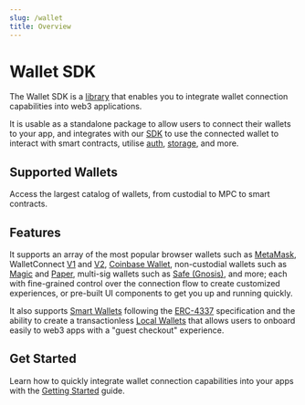```yaml
---
slug: /wallet
title: Overview
---
```



# Wallet SDK

The Wallet SDK is a [library](https://github.com/thirdweb-dev/js/tree/main/packages/wallets) that enables you to integrate wallet connection capabilities into web3 applications.

It is usable as a standalone package to allow users to connect their wallets to your app,
and integrates with our [SDK](/sdk) to use the connected wallet
to interact with smart contracts, utilise [auth](/auth), [storage](/storage), and more.

## Supported Wallets

Access the largest catalog of wallets, from custodial to MPC to smart contracts.

<div className="row" style={{ marginBottom: 12, padding: 8, paddingTop: 0 }}>
  <div className="col col--4" style={{ padding: 8 }}>
    <QuickstartCard
      name="Smart Wallet"
      link="/wallet/smart-wallet"
      image="/assets/wallets/smart-wallet.svg"
      description="Deploy smart contract wallets for your users"
    />
  </div>
  <div className="col col--4" style={{ padding: 8 }}>
    <QuickstartCard
      name="Local Wallet"
      link="/wallet/local-wallet"
      image="/assets/wallets/local-wallet.svg"
      description="Generate wallets for new users on the fly"
    />
  </div>
  <div className="col col--4" style={{ padding: 8 }}>
    <QuickstartCard
      name="Safe"
      link="/wallet/safe"
      image="/assets/wallets/gnosis.png"
      description="Connect to multi-sig wallets via Safe"
    />
  </div>
  <div className="col col--4" style={{ padding: 8 }}>
    <QuickstartCard
      name="Magic Link"
      link="/wallet/magic"
      image="/assets/wallets/magic.png"
      description="Connect with email or phone number via Magic"
    />
  </div>
  <div className="col col--4" style={{ padding: 8 }}>
    <QuickstartCard
      name="Paper"
      link="/wallet/paper"
      image="/assets/wallets/paper.svg"
      description="Connect with email via paper"
    />
  </div>
  <div className="col col--4" style={{ padding: 8 }}>
    <QuickstartCard
      name="MetaMask"
      link="/wallet/metamask"
      image="/assets/wallets/metamask.png"
      description="Connect with MetaMask"
    />
  </div>
  <div className="col col--4" style={{ padding: 8 }}>
    <QuickstartCard
      name="Coinbase"
      link="/wallet/coinbase-wallet"
      image="/assets/wallets/coinbase.png"
      description="Connect with Coinbase Wallet"
    />
  </div>
  <div className="col col--4" style={{ padding: 8 }}>
    <QuickstartCard
      name="Trust"
      link="/wallet/trust-wallet"
      image="/assets/wallets/trust.png"
      description="Connect with Trust Wallet"
    />
  </div>
  <div className="col col--4" style={{ padding: 8 }}>
    <QuickstartCard
      name="WalletConnect"
      link="/wallet/wallet-connect-v2"
      image="/assets/wallets/walletconnect.svg"
      description="Connect with AWS Key Management Service"
    />
  </div>
  <div className="col col--4" style={{ padding: 8 }}>
    <QuickstartCard
      name="AWS KMS"
      link="/wallet/aws-kms"
      image="/assets/wallets/aws-kms.svg"
      description="Connect with AWS key management service"
    />
  </div>
  <div className="col col--4" style={{ padding: 8 }}>
    <QuickstartCard
      name="AWS Secrets Manager"
      link="/wallet/aws-secrets-manager"
      image="/assets/product/wallet.png"
      description="Connect with AWS Secrets Manager"
    />
  </div>
  <div className="col col--4" style={{ padding: 8 }}>
    <QuickstartCard
      name="Ethers.js"
      link="/wallet/ethers"
      image="/assets/wallets/ethers.png"
      description="Connect any Ethers.js compatible wallet"
    />
  </div>
  <div className="col col--4" style={{ padding: 8 }}>
    <QuickstartCard
      name="Private Key"
      link="/wallet/private-key"
      image="/assets/product/wallet.png"
      description="Connect a wallet directly by a private key"
    />
  </div>
</div>

## Features

It supports an array of the most popular browser wallets such as [MetaMask](/wallet/metamask),
WalletConnect [V1](/wallet/wallet-connect-v1) and [V2](/wallet/wallet-connect-v2), [Coinbase Wallet](/wallet/coinbase-wallet), non-custodial wallets such as [Magic](/wallet/magic) and [Paper](/wallet/paper), multi-sig wallets such as [Safe (Gnosis)](/wallet/safe),
and more; each with fine-grained control over the connection flow to create customized experiences,
or pre-built UI components to get you up and running quickly.

It also supports [Smart Wallets](/wallet/smart-wallet) following the [ERC-4337](https://eips.ethereum.org/EIPS/eip-4337) specification and
the ability to create a transactionless [Local Wallets](/wallet/local-wallet) that allows users to onboard easily to web3 apps with a "guest checkout" experience.

<OpenSourceInfo
  repoName="wallets"
  repoUrl="https://github.com/thirdweb-dev/js/tree/main/packages/wallets"
/>

## Get Started

Learn how to quickly integrate wallet connection capabilities into your apps with the [Getting Started](/wallet/getting-started) guide.

<div className="row" style={{ marginBottom: 12, padding: 8, paddingTop: 0 }}>
  <div className="col col--12" style={{ padding: 8 }}>
    <QuickstartCard
      name="Get started with Wallet"
      link="/wallet/getting-started"
      image="/assets/product/wallet.png"
    />
  </div>
</div>
